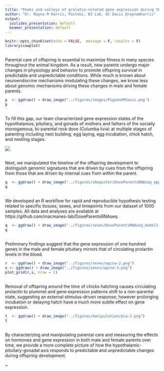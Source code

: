 ```yaml
---
title: "Peaks and valleys of prolatin-related gene expression during the pigeon parental care stage"
author: "Dr. Rayna M Harris, Postdoc, B3 Lab, UC Davis @raynamharris"
output:
  ioslides_presentation: default
  beamer_presentation: default
---
```


```r
knitr::opts_chunk$set(echo = FALSE,  message = F, results = F)
library(cowplot)
```

##  

Parental care of offspring is essential to maximize fitness in many species throughout the animal kingdom. As a result, new parents undergo major changes in physiology and behavior to promote offspring survival in predictable and unpredictable conditions. While much is known about neuroendocrine mechanisms modulating these changes, we know less about genomic mechanisms driving these changes in male and female parents. 

```r
p  <- ggdraw() + draw_image("../figures/images/PigeonHPGaxis.png") 
p
```



## 

To fill this gap, our team characterized gene expression states of the hypothalamus, pituitary, and gonads of mothers and fathers of the socially monogamous, bi-parental rock dove (Columba livia) at multiple stages of parenting including nest building, egg laying, egg incubation, chick hatch, and nestling stages. 

![](../figures/images/samplingtimepoints.png)

## 

Next, we manipulated the timeline of the offspring development to distinguish genomic signatures that are driven by cues from the offspring from those that are driven by internal cues from within the parent. 

```r
q  <- ggdraw() + draw_image("../figures/sbnposter/DoveParentsRNAseq_approach-3.png") 
q
```



##

We developed an R workflow for rapid and reproducible hypothesis testing related to specific tissues, sexes, and timepoints from our dataset of 1000 samples. All data and analyses are available at https://github.com/macmanes-lab/DoveParentsRNAseq. 

```r
q  <- ggdraw() + draw_image("../figures/sexes/DoveParentsRNAseq_model2.png") 
q
```


## 

Preliminary findings suggest that the gene expression of one hundred genes in the male and female pituitary mirrors that of circulating prolactin levels in the blood. 

```r
r  <- ggdraw() + draw_image("../figures/sexes/wgcna-2.png") 
s <- ggdraw() + draw_image("../figures/sexes/wgcna-3.png") 
plot_grid(r,s, nrow = 1)
```


##

Removal of offspring around the time of chicks hatching causes circulating prolactin to plummet and gene expression patterns shift to a non-parental state, suggesting an external stimulus-driven response; however prolonging incubation or delaying hatch have a much more subtle effect on gene expression. 


```r
t  <- ggdraw() + draw_image("../figures/manipulation/pca-2.png") 
t
```

##

By characterizing and manipulating parental care and measuring the effects on hormones and gene expression in both male and female parents over time, we provide a more complete picture of how the hypothalamic-pituitary-gonadal axis responds to predictable and unpredictable changes during offspring development.

~[](./)


